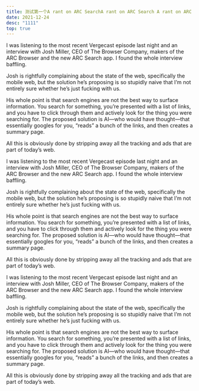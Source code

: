 ```yaml
---
title: 测试第一个A rant on ARC SearchA rant on ARC Search A rant on ARC Search rant on ARC Search
date: 2021-12-24
desc: "1111"
top: true
---
```


I was listening to the most recent Vergecast episode last night and an interview with Josh Miller, CEO of The Browser Company, makers of the ARC Browser and the new ARC Search app. I found the whole interview baffling.

Josh is rightfully complaining about the state of the web, specifically the mobile web, but the solution he’s proposing is so stupidly naive that I’m not entirely sure whether he’s just fucking with us.

His whole point is that search engines are not the best way to surface information. You search for something, you’re presented with a list of links, and you have to click through them and actively look for the thing you were searching for. The proposed solution is AI—who would have thought—that essentially googles for you, “reads” a bunch of the links, and then creates a summary page.

All this is obviously done by stripping away all the tracking and ads that are part of today’s web.

I was listening to the most recent Vergecast episode last night and an interview with Josh Miller, CEO of The Browser Company, makers of the ARC Browser and the new ARC Search app. I found the whole interview baffling.

Josh is rightfully complaining about the state of the web, specifically the mobile web, but the solution he’s proposing is so stupidly naive that I’m not entirely sure whether he’s just fucking with us.

His whole point is that search engines are not the best way to surface information. You search for something, you’re presented with a list of links, and you have to click through them and actively look for the thing you were searching for. The proposed solution is AI—who would have thought—that essentially googles for you, “reads” a bunch of the links, and then creates a summary page.

All this is obviously done by stripping away all the tracking and ads that are part of today’s web.

I was listening to the most recent Vergecast episode last night and an interview with Josh Miller, CEO of The Browser Company, makers of the ARC Browser and the new ARC Search app. I found the whole interview baffling.

Josh is rightfully complaining about the state of the web, specifically the mobile web, but the solution he’s proposing is so stupidly naive that I’m not entirely sure whether he’s just fucking with us.

His whole point is that search engines are not the best way to surface information. You search for something, you’re presented with a list of links, and you have to click through them and actively look for the thing you were searching for. The proposed solution is AI—who would have thought—that essentially googles for you, “reads” a bunch of the links, and then creates a summary page.

All this is obviously done by stripping away all the tracking and ads that are part of today’s web.